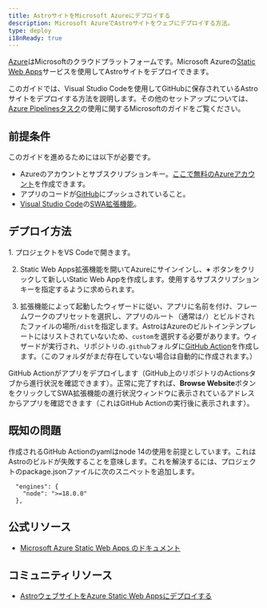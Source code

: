 ```yaml
---
title: AstroサイトをMicrosoft Azureにデプロイする
description: Microsoft AzureでAstroサイトをウェブにデプロイする方法。
type: deploy
i18nReady: true
---
```


[Azure](https://azure.microsoft.com/)はMicrosoftのクラウドプラットフォームです。Microsoft Azureの[Static Web Apps](https://aka.ms/staticwebapps)サービスを使用してAstroサイトをデプロイできます。

このガイドでは、Visual Studio Codeを使用してGitHubに保存されているAstroサイトをデプロイする方法を説明します。その他のセットアップについては、[Azure Pipelinesタスク](https://learn.microsoft.com/ja-jp/azure/devops/pipelines/tasks/reference/azure-static-web-app-v0?view=azure-pipelines)の使用に関するMicrosoftのガイドをご覧ください。

## 前提条件

このガイドを進めるためには以下が必要です。

- Azureのアカウントとサブスクリプションキー。[ここで無料のAzureアカウント](https://azure.microsoft.com/free)を作成できます。
- アプリのコードが[GitHub](https://github.com/)にプッシュされていること。
- [Visual Studio Code](https://code.visualstudio.com/)の[SWA拡張機能](https://marketplace.visualstudio.com/items?itemName=ms-azuretools.vscode-azurestaticwebapps)。

## デプロイ方法

<Steps>
1. プロジェクトをVS Codeで開きます。

2. Static Web Apps拡張機能を開いてAzureにサインインし、**+** ボタンをクリックして新しいStatic Web Appを作成します。使用するサブスクリプションキーを指定するように求められます。

3. 拡張機能によって起動したウィザードに従い、アプリに名前を付け、フレームワークのプリセットを選択し、アプリのルート（通常は`/`）とビルドされたファイルの場所`/dist`を指定します。AstroはAzureのビルトインテンプレートにはリストされていないため、`custom`を選択する必要があります。ウィザードが実行され、リポジトリの`.github`フォルダに[GitHub Action](https://github.com/features/actions)を作成します。（このフォルダがまだ存在していない場合は自動的に作成されます。）
</Steps>

GitHub Actionがアプリをデプロイします（GitHub上のリポジトリのActionsタブから進行状況を確認できます）。正常に完了すれば、**Browse Website**ボタンをクリックしてSWA拡張機能の進行状況ウィンドウに表示されているアドレスからアプリを確認できます（これはGitHub Actionの実行後に表示されます）。

## 既知の問題

作成されるGitHub Actionのyamlはnode 14の使用を前提としています。これはAstroのビルドが失敗することを意味します。これを解決するには、プロジェクトのpackage.jsonファイルに次のスニペットを追加します。

```
  "engines": {
    "node": ">=18.0.0"
  },
```

## 公式リソース

- [Microsoft Azure Static Web Apps のドキュメント](https://learn.microsoft.com/ja-jp/azure/static-web-apps/)

## コミュニティリソース

- [AstroウェブサイトをAzure Static Web Appsにデプロイする](https://www.blueboxes.co.uk/deploying-an-astro-website-to-azure-static-web-apps)
